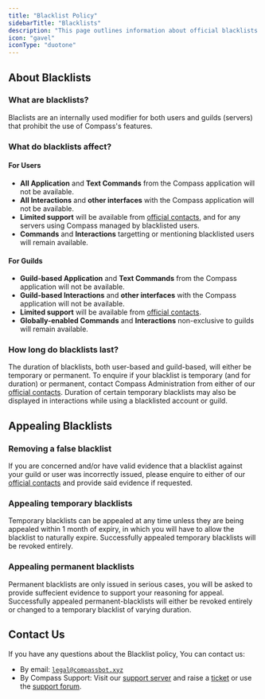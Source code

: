 ```yaml
---
title: "Blacklist Policy"
sidebarTitle: "Blacklists"
description: "This page outlines information about official blacklists issued by Compass administration, what they mean, and what you can do about them."
icon: "gavel"
iconType: "duotone"
---
```


## About Blacklists

### What are blacklists?
Blaclists are an internally used modifier for both users and guilds (servers) that prohibit the use of Compass's features.

### What do blacklists affect?

#### For Users
- **All Application** and **Text Commands** from the Compass application will not be available.
- **All Interactions** and **other interfaces** with the Compass application will not be available.
- **Limited support** will be available from [official contacts](#contact-us), and for any servers using Compass managed by blacklisted users.
- **Commands** and **Interactions** targetting or mentioning blacklisted users will remain available.

#### For Guilds
- **Guild-based Application** and **Text Commands** from the Compass application will not be available.
- **Guild-based Interactions** and **other interfaces** with the Compass application will not be available.
- **Limited support** will be available from [official contacts](#contact-us).
- **Globally-enabled Commands** and **Interactions** non-exclusive to guilds will remain available.

### How long do blacklists last?
The duration of blacklists, both user-based and guild-based, will either be temporary or permanent. To enquire if your blacklist is temporary (and for duration) or permanent, contact Compass Administration from either of our [official contacts](https://compass.badlydr4wn.xyz/legal/terms-of-use#contact-us). Duration of certain temporary blacklists may also be displayed in interactions while using a blacklisted account or guild.

## Appealing Blacklists

### Removing a false blacklist
If you are concerned and/or have valid evidence that a blacklist against your guild or user was incorrectly issued, please enquire to either of our [official contacts](#contact-us) and provide said evidence if requested.

### Appealing temporary blacklists
Temporary blacklists can be appealed at any time unless they are being appealed within 1 month of expiry, in which you will have to allow the blacklist to naturally expire. Successfully appealed temporary blacklists will be revoked entirely.

### Appealing permanent blacklists
Permanent blacklists are only issued in serious cases, you will be asked to provide suffecient evidence to support your reasoning for appeal. Successfully appealed permanent-blacklists will either be revoked entirely or changed to a temporary blacklist of varying duration.

## Contact Us
If you have any questions about the Blacklist policy, You can contact us:
- By email: [`legal@compassbot.xyz`](mailto:legal@compassbot.xyz)
- By Compass Support: Visit our [support server](https://discord.gg/Mt7Bvb2c8y) and raise a [ticket](https://discord.com/channels/1209001988180680744/1209312059221741569) or use the [support forum](https://discord.com/channels/1209001988180680744/1209373076232347648).